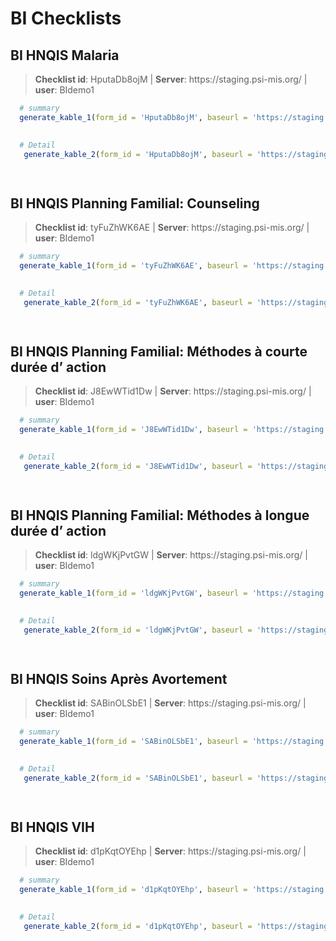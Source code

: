 # BI Checklists {#BI}


## BI HNQIS Malaria 

    
>__Checklist id__: HputaDb8ojM   | __Server__: https://staging.psi-mis.org/ | __user__: BIdemo1 


```r
  
  # summary
  generate_kable_1(form_id = 'HputaDb8ojM', baseurl = 'https://staging.psi-mis.org/')
  

  # Detail 
   generate_kable_2(form_id = 'HputaDb8ojM', baseurl = 'https://staging.psi-mis.org/', ignore_text = T, ignore_parent = T, ignore_real_or_simulated = T)

   
```

## BI HNQIS Planning Familial: Counseling 

    
>__Checklist id__: tyFuZhWK6AE   | __Server__: https://staging.psi-mis.org/ | __user__: BIdemo1 


```r
  
  # summary
  generate_kable_1(form_id = 'tyFuZhWK6AE', baseurl = 'https://staging.psi-mis.org/')
  

  # Detail 
   generate_kable_2(form_id = 'tyFuZhWK6AE', baseurl = 'https://staging.psi-mis.org/', ignore_text = T, ignore_parent = T, ignore_real_or_simulated = T)

   
```

## BI HNQIS Planning Familial: Méthodes à courte durée d' action 

    
>__Checklist id__: J8EwWTid1Dw   | __Server__: https://staging.psi-mis.org/ | __user__: BIdemo1 


```r
  
  # summary
  generate_kable_1(form_id = 'J8EwWTid1Dw', baseurl = 'https://staging.psi-mis.org/')
  

  # Detail 
   generate_kable_2(form_id = 'J8EwWTid1Dw', baseurl = 'https://staging.psi-mis.org/', ignore_text = T, ignore_parent = T, ignore_real_or_simulated = T)

   
```

## BI HNQIS Planning Familial: Méthodes à longue durée d' action 

    
>__Checklist id__: ldgWKjPvtGW   | __Server__: https://staging.psi-mis.org/ | __user__: BIdemo1 


```r
  
  # summary
  generate_kable_1(form_id = 'ldgWKjPvtGW', baseurl = 'https://staging.psi-mis.org/')
  

  # Detail 
   generate_kable_2(form_id = 'ldgWKjPvtGW', baseurl = 'https://staging.psi-mis.org/', ignore_text = T, ignore_parent = T, ignore_real_or_simulated = T)

   
```

## BI HNQIS Soins Après Avortement 

    
>__Checklist id__: SABinOLSbE1   | __Server__: https://staging.psi-mis.org/ | __user__: BIdemo1 


```r
  
  # summary
  generate_kable_1(form_id = 'SABinOLSbE1', baseurl = 'https://staging.psi-mis.org/')
  

  # Detail 
   generate_kable_2(form_id = 'SABinOLSbE1', baseurl = 'https://staging.psi-mis.org/', ignore_text = T, ignore_parent = T, ignore_real_or_simulated = T)

   
```

## BI HNQIS VIH 

    
>__Checklist id__: d1pKqtOYEhp   | __Server__: https://staging.psi-mis.org/ | __user__: BIdemo1 


```r
  
  # summary
  generate_kable_1(form_id = 'd1pKqtOYEhp', baseurl = 'https://staging.psi-mis.org/')
  

  # Detail 
   generate_kable_2(form_id = 'd1pKqtOYEhp', baseurl = 'https://staging.psi-mis.org/', ignore_text = T, ignore_parent = T, ignore_real_or_simulated = T)

   
```
